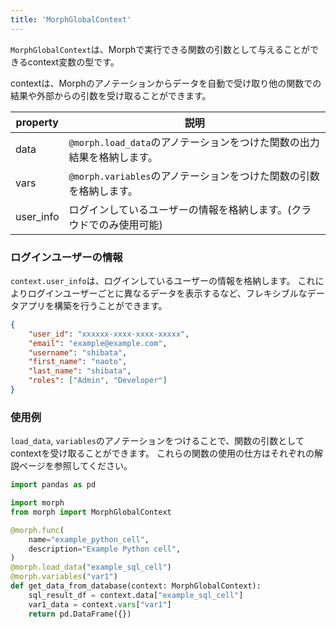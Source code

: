 ```yaml
---
title: 'MorphGlobalContext'
---
```


`MorphGlobalContext`は、Morphで実行できる関数の引数として与えることができるcontext変数の型です。

contextは、Morphのアノテーションからデータを自動で受け取り他の関数での結果や外部からの引数を受け取ることができます。

|property|説明|
|---|---|
|data|`@morph.load_data`のアノテーションをつけた関数の出力結果を格納します。|
|vars|`@morph.variables`のアノテーションをつけた関数の引数を格納します。|
|user_info|ログインしているユーザーの情報を格納します。(クラウドでのみ使用可能)|

### ログインユーザーの情報

`context.user_info`は、ログインしているユーザーの情報を格納します。
これによりログインユーザーごとに異なるデータを表示するなど、フレキシブルなデータアプリを構築を行うことができます。

```json context.user_info
{
	"user_id": "xxxxxx-xxxx-xxxx-xxxxx",
	"email": "example@example.com",
	"username": "shibata",
	"first_name": "naoto",
	"last_name": "shibata",
	"roles": ["Admin", "Developer"]
}
```

### 使用例

`load_data`, `variables`のアノテーションをつけることで、関数の引数としてcontextを受け取ることができます。
これらの関数の使用の仕方はそれぞれの解説ページを参照してください。

```python
import pandas as pd

import morph
from morph import MorphGlobalContext

@morph.func(
    name="example_python_cell",
    description="Example Python cell",
)
@morph.load_data("example_sql_cell")
@morph.variables("var1")
def get_data_from_database(context: MorphGlobalContext):
	sql_result_df = context.data["example_sql_cell"]
	var1_data = context.vars["var1"]
	return pd.DataFrame({})
```